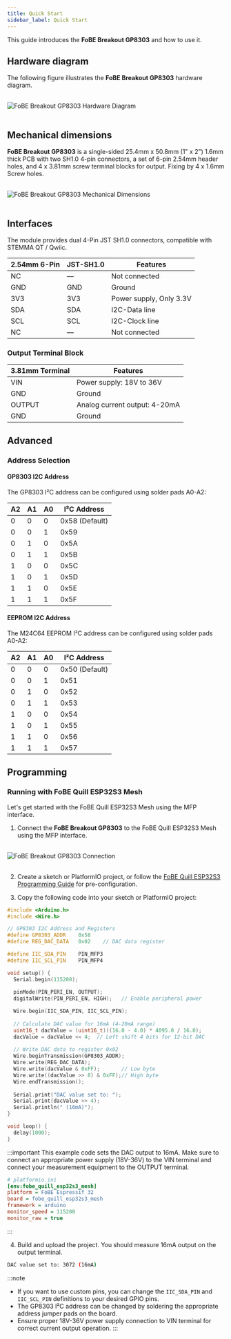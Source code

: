 ```yaml
---
title: Quick Start
sidebar_label: Quick Start
---
```


This guide introduces the **FoBE Breakout GP8303** and how to use it.

## Hardware diagram

The following figure illustrates the **FoBE Breakout GP8303** hardware diagram.

<br/>
<div style={{ textAlign: 'center' }}>
  <img src="/img/products/f2209-r1a.digram.png" alt="FoBE Breakout GP8303 Hardware Diagram" style={{ width: '80%', height: 'auto' }} />
</div>
<br/>

## Mechanical dimensions

**FoBE Breakout GP8303** is a single-sided 25.4mm x 50.8mm (1" x 2") 1.6mm thick PCB with two SH1.0 4-pin connectors, a set of 6-pin 2.54mm header holes, and 4 x 3.81mm screw terminal blocks for output. Fixing by 4 x 1.6mm Screw holes.

<br/>
<div style={{ textAlign: 'center' }}>
  <img src="/img/products/f2209-r1a.dimensions.png" alt="FoBE Breakout GP8303 Mechanical Dimensions" style={{ width: '80%', height: 'auto' }} />
</div>
<br/>

## Interfaces

The module provides dual 4-Pin JST SH1.0 connectors, compatible with STEMMA QT / Qwiic.

|2.54mm 6-Pin |JST-SH1.0 |Features |
|-----------------------|--------|---------|
|NC |— |Not connected |
|GND |GND |Ground |
|3V3 |3V3 |Power supply, Only 3.3V |
|SDA |SDA |I2C-Data line |
|SCL |SCL |I2C-Clock line |
|NC |— |Not connected |

### Output Terminal Block

|3.81mm Terminal |Features |
|----------------|---------|
|VIN |Power supply: 18V to 36V |
|GND |Ground |
|OUTPUT |Analog current output: 4-20mA |
|GND |Ground |

## Advanced

### Address Selection

#### GP8303 I2C Address
The GP8303 I²C address can be configured using solder pads A0-A2:

|A2 |A1 |A0 |I²C Address |
|---|---|---|------------|
|0 |0 |0 |0x58 (Default) |
|0 |0 |1 |0x59 |
|0 |1 |0 |0x5A |
|0 |1 |1 |0x5B |
|1 |0 |0 |0x5C |
|1 |0 |1 |0x5D |
|1 |1 |0 |0x5E |
|1 |1 |1 |0x5F |

#### EEPROM I2C Address
The M24C64 EEPROM I²C address can be configured using solder pads A0-A2:

|A2 |A1 |A0 |I²C Address |
|---|---|---|------------|
|0 |0 |0 |0x50 (Default) |
|0 |0 |1 |0x51 |
|0 |1 |0 |0x52 |
|0 |1 |1 |0x53 |
|1 |0 |0 |0x54 |
|1 |0 |1 |0x55 |
|1 |1 |0 |0x56 |
|1 |1 |1 |0x57 |

## Programming

### Running with FoBE Quill ESP32S3 Mesh

Let's get started with the FoBE Quill ESP32S3 Mesh using the MFP interface.

1. Connect the **FoBE Breakout GP8303** to the FoBE Quill ESP32S3 Mesh using the MFP interface.
<br/>
<div style={{ textAlign: 'center' }}>
  <img src="/img/products/breakout-debugger-connection1.png" alt="FoBE Breakout GP8303 Connection" style={{ width: '80%', height: 'auto' }} />
</div>
<br/>

2. Create a sketch or PlatformIO project, or follow the [FoBE Quill ESP32S3 Programming Guide](/product/f1102/programming) for pre-configuration.

3. Copy the following code into your sketch or PlatformIO project:

```C++
#include <Arduino.h>
#include <Wire.h>

// GP8303 I2C Address and Registers
#define GP8303_ADDR    0x58
#define REG_DAC_DATA   0x02    // DAC data register

#define IIC_SDA_PIN    PIN_MFP3
#define IIC_SCL_PIN    PIN_MFP4

void setup() {
  Serial.begin(115200);
  
  pinMode(PIN_PERI_EN, OUTPUT);
  digitalWrite(PIN_PERI_EN, HIGH);   // Enable peripheral power

  Wire.begin(IIC_SDA_PIN, IIC_SCL_PIN);
  
  // Calculate DAC value for 16mA (4-20mA range)
  uint16_t dacValue = (uint16_t)((16.0 - 4.0) * 4095.0 / 16.0);
  dacValue = dacValue << 4;  // Left shift 4 bits for 12-bit DAC
  
  // Write DAC data to register 0x02
  Wire.beginTransmission(GP8303_ADDR);
  Wire.write(REG_DAC_DATA);
  Wire.write(dacValue & 0xFF);       // Low byte
  Wire.write((dacValue >> 8) & 0xFF);// High byte
  Wire.endTransmission();
  
  Serial.print("DAC value set to: ");
  Serial.print(dacValue >> 4);
  Serial.println(" (16mA)");
}

void loop() {
  delay(1000);
}
```

:::important
This example code sets the DAC output to 16mA. Make sure to connect an appropriate power supply (18V-36V) to the VIN terminal and connect your measurement equipment to the OUTPUT terminal.

```ini
# platformio.ini
[env:fobe_quill_esp32s3_mesh]
platform = FoBE Espressif 32
board = fobe_quill_esp32s3_mesh
framework = arduino
monitor_speed = 115200
monitor_raw = true
```
:::

4. Build and upload the project. You should measure 16mA output on the output terminal.

```bash
DAC value set to: 3072 (16mA)
```

:::note
- If you want to use custom pins, you can change the `IIC_SDA_PIN` and `IIC_SCL_PIN` definitions to your desired GPIO pins.
- The GP8303 I²C address can be changed by soldering the appropriate address jumper pads on the board.
- Ensure proper 18V-36V power supply connection to VIN terminal for correct current output operation.
:::
